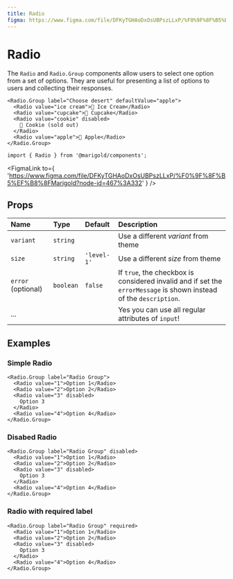 ```yaml
---
title: Radio
figma: https://www.figma.com/file/DFKyTGHAoDxOsUBPszLLxP/%F0%9F%8F%B5%EF%B8%8FMarigold?node-id=467%3A332
---
```



# Radio

The `Radio` and `Radio.Group` components allow users to select one option from a set of options. They are useful for presenting a list of options to users and collecting their responses.

```tsx
<Radio.Group label="Choose desert" defaultValue="apple">
  <Radio value="ice cream">🍨 Ice Cream</Radio>
  <Radio value="cupcake">🧁 Cupcake</Radio>
  <Radio value="cookie" disabled>
    🍪 Cookie (sold out)
  </Radio>
  <Radio value="apple">🍎 Apple</Radio>
</Radio.Group>
```

```tsx onlyCode
import { Radio } from '@marigold/components';
```

<FigmaLink
  to={
    'https://www.figma.com/file/DFKyTGHAoDxOsUBPszLLxP/%F0%9F%8F%B5%EF%B8%8FMarigold?node-id=467%3A332'
  }
/>

## Props

| Name               | Type      | Default     | Description                                                                                                        |
| :----------------- | :-------- | :---------- | :----------------------------------------------------------------------------------------------------------------- |
| `variant`          | `string`  |             | Use a different _variant_ from theme                                                                               |
| `size`             | `string`  | `'level-1'` | Use a different _size_ from theme                                                                                  |
| `error` (optional) | `boolean` | `false`     | If `true`, the checkbox is considered invalid and if set the `errorMessage` is shown instead of the `description`. |
| ...                |           |             | Yes you can use all regular attributes of `input`!                                                                 |

## Examples

### Simple Radio

```tsx
<Radio.Group label="Radio Group">
  <Radio value="1">Option 1</Radio>
  <Radio value="2">Option 2</Radio>
  <Radio value="3" disabled>
    Option 3
  </Radio>
  <Radio value="4">Option 4</Radio>
</Radio.Group>
```

### Disabed Radio

```tsx
<Radio.Group label="Radio Group" disabled>
  <Radio value="1">Option 1</Radio>
  <Radio value="2">Option 2</Radio>
  <Radio value="3" disabled>
    Option 3
  </Radio>
  <Radio value="4">Option 4</Radio>
</Radio.Group>
```

### Radio with required label

```tsx
<Radio.Group label="Radio Group" required>
  <Radio value="1">Option 1</Radio>
  <Radio value="2">Option 2</Radio>
  <Radio value="3" disabled>
    Option 3
  </Radio>
  <Radio value="4">Option 4</Radio>
</Radio.Group>
```
